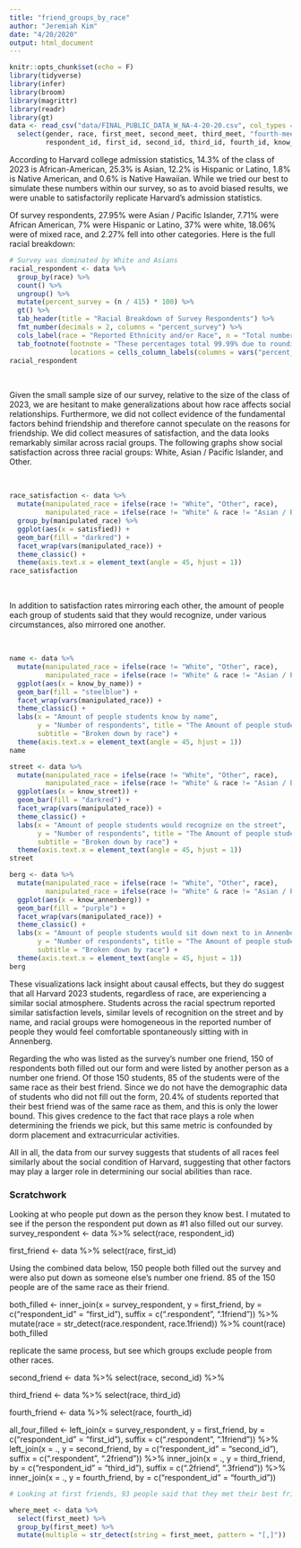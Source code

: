 ```yaml
---
title: "friend_groups_by_race"
author: "Jeremiah Kim"
date: "4/20/2020"
output: html_document
---
```


```r
knitr::opts_chunk$set(echo = F)
library(tidyverse)
library(infer)
library(broom)
library(magrittr)
library(readr)
library(gt)
data <- read_csv("data/FINAL_PUBLIC_DATA_W_NA-4-20-20.csv", col_types = cols()) %>% 
  select(gender, race, first_meet, second_meet, third_meet, "fourth-meet", 
         respondent_id, first_id, second_id, third_id, fourth_id, know_street, know_by_name, know_annenberg, satisfied)
```

According to Harvard college admission statistics, 14.3% of the class of 2023 is African-American, 25.3% is Asian, 12.2% is Hispanic or Latino, 1.8% is Native American, and 0.6% is Native Hawaiian. While we tried our best to simulate these numbers within our survey, so as to avoid biased results, we were unable to satisfactorily replicate Harvard’s admission statistics.

Of survey respondents, 27.95% were Asian / Pacific Islander, 7.71% were African American, 7% were Hispanic or Latino, 37% were white, 18.06% were of mixed race, and 2.27% fell into other categories. Here is the full racial breakdown:

```r
# Survey was dominated by White and Asians
racial_respondent <- data %>% 
  group_by(race) %>% 
  count() %>% 
  ungroup() %>%
  mutate(percent_survey = (n / 415) * 100) %>% 
  gt() %>% 
  tab_header(title = "Racial Breakdown of Survey Respondents") %>% 
  fmt_number(decimals = 2, columns = "percent_survey") %>% 
  cols_label(race = "Reported Ethnicity and/or Race", n = "Total number", percent_survey = "Percent of our survey") %>% 
  tab_footnote(footnote = "These percentages total 99.99% due to rounding",
               locations = cells_column_labels(columns = vars("percent_survey")))
racial_respondent
```

<br>

Given the small sample size of our survey, relative to the size of the class of 2023, we are hesitant to make generalizations about how race affects social relationships. Furthermore, we did not collect evidence of the fundamental factors behind friendship and therefore cannot speculate on the reasons for friendship. We did collect measures of satisfaction, and the data looks remarkably similar across racial groups. The following graphs show social satisfaction across three racial groups: White, Asian / Pacific Islander, and Other.

<br>

```r
race_satisfaction <- data %>% 
  mutate(manipulated_race = ifelse(race != "White", "Other", race),
         manipulated_race = ifelse(race != "White" & race != "Asian / Pacific Islander", "Other", race)) %>% 
  group_by(manipulated_race) %>% 
  ggplot(aes(x = satisfied)) +
  geom_bar(fill = "darkred") +
  facet_wrap(vars(manipulated_race)) +
  theme_classic() +
  theme(axis.text.x = element_text(angle = 45, hjust = 1))
race_satisfaction
```

<br>

In addition to satisfaction rates mirroring each other, the amount of people each group of students said that they would recognize, under various circumstances, also mirrored one another.

<br>

```r
name <- data %>% 
  mutate(manipulated_race = ifelse(race != "White", "Other", race),
         manipulated_race = ifelse(race != "White" & race != "Asian / Pacific Islander", "Other", race)) %>% 
  ggplot(aes(x = know_by_name)) + 
  geom_bar(fill = "steelblue") + 
  facet_wrap(vars(manipulated_race)) +
  theme_classic() +
  labs(x = "Amount of people students know by name",
       y = "Number of respondents", title = "The Amount of people students know by name",
       subtitle = "Broken down by race") +
  theme(axis.text.x = element_text(angle = 45, hjust = 1))
name

street <- data %>% 
  mutate(manipulated_race = ifelse(race != "White", "Other", race),
         manipulated_race = ifelse(race != "White" & race != "Asian / Pacific Islander", "Other", race)) %>% 
  ggplot(aes(x = know_street)) + 
  geom_bar(fill = "darkred") + 
  facet_wrap(vars(manipulated_race)) +
  theme_classic() +
  labs(x = "Amount of people students would recognize on the street",
       y = "Number of respondents", title = "The Amount of people students would recognize on the street",
       subtitle = "Broken down by race") +
  theme(axis.text.x = element_text(angle = 45, hjust = 1))
street

berg <- data %>% 
  mutate(manipulated_race = ifelse(race != "White", "Other", race),
         manipulated_race = ifelse(race != "White" & race != "Asian / Pacific Islander", "Other", race)) %>% 
  ggplot(aes(x = know_annenberg)) + 
  geom_bar(fill = "purple") + 
  facet_wrap(vars(manipulated_race)) +
  theme_classic() +
  labs(x = "Amount of people students would sit down next to in Annenberg",
       y = "Number of respondents", title = "The Amount of people students would sit next to in Annenberg",
       subtitle = "Broken down by race") +
  theme(axis.text.x = element_text(angle = 45, hjust = 1))
berg
```

These visualizations lack insight about causal effects, but they do suggest that all Harvard 2023 students, regardless of race, are experiencing a similar social atmosphere. Students across the racial spectrum reported similar satisfaction levels, similar levels of recognition on the street and by name, and racial groups were homogeneous in the reported number of people they would feel comfortable spontaneously sitting with in Annenberg.

Regarding the who was listed as the survey's number one friend, 150 of respondents both filled out our form and were listed by another person as a number one friend. Of those 150 students, 85 of the students were of the same race as their best friend. Since we do not have the demographic data of students who did not fill out the form, 20.4% of students reported that their best friend was of the same race as them, and this is only the lower bound. This gives credence to the fact that race plays a role when determining the friends we pick, but this same metric is confounded by dorm placement and extracurricular activities.


All in all, the data from our survey suggests that students of all races feel similarly about the social condition of Harvard, suggesting that other factors may play a larger role in determining our social abilities than race.


### Scratchwork

Looking at who people put down as the person they know best. I mutated to see if the person the respondent put down as #1 also filled out our survey.
survey_respondent <- data %>% 
  select(race, respondent_id)

first_friend <- data %>% 
  select(race, first_id)

Using the combined data below, 150 people both filled out the survey and were also put down as someone else's number one friend. 85 of the 150 people are of the same race as their friend.

both_filled <- inner_join(x = survey_respondent, y = first_friend, by = c("respondent_id" = "first_id"), suffix = c(".respondent", ".1friend")) %>% 
  mutate(race = str_detect(race.respondent, race.1friend)) %>% 
  count(race)
both_filled

replicate the same process, but see which groups exclude people from other races. 

second_friend <- data %>% 
  select(race, second_id) %>% 

third_friend <- data %>% 
  select(race, third_id)

fourth_friend <- data %>% 
  select(race, fourth_id)


all_four_filled <- left_join(x = survey_respondent, y = first_friend, by = c("respondent_id" = "first_id"), suffix = c(".respondent", ".1friend")) %>% 
  left_join(x = ., y = second_friend, by = c("respondent_id" = "second_id"), suffix = c(".respondent", ".2friend")) %>% 
  inner_join(x = ., y = third_friend, by = c("respondent_id" = "third_id"), suffix = c(".2friend", ".3friend")) %>% 
  inner_join(x = ., y = fourth_friend, by = c("respondent_id" = "fourth_id"))


```r

# Looking at first friends, 93 people said that they met their best friends through multiple events. 320 only listed one place for meeting their first friend. 

where_meet <- data %>% 
  select(first_meet) %>% 
  group_by(first_meet) %>% 
  mutate(multiple = str_detect(string = first_meet, pattern = "[,]")) 
```








